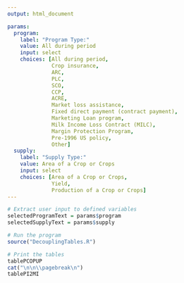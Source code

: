 ```yaml
---
output: html_document

params:
  program:
    label: "Program Type:"
    value: All during period
    input: select
    choices: [All during period,
              Crop insurance,
              ARC,
              PLC,
              SCO,
              CCP,
              ACRE,
              Market loss assistance,
              Fixed direct payment (contract payment),
              Marketing Loan program,
              Milk Income Loss Contract (MILC),
              Margin Protection Program,
              Pre-1996 US policy,
              Other]
  supply:
    label: "Supply Type:"
    value: Area of a Crop or Crops
    input: select
    choices: [Area of a Crop or Crops,
              Yield,
              Production of a Crop or Crops]
---
```


<style>
.main-container {
    max-width: 940px;
    margin-left: 0;
    margin-right: auto;
    color: black;
}

caption {
color: black;
font-weight: bold;
}

</style>

```r

# Extract user input to defined variables
selectedProgramText = params$program
selectedSupplyText = params$supply

```


```r

# Run the program
source("DecouplingTables.R")

```


```r

# Print the tables
tablePCOPUP
cat("\n\n\\pagebreak\n")
tablePI2MI

```



